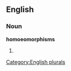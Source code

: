 
==English==

===Noun===
'''homoeomorphisms'''

# {{plural of|[[homoeomorphism]]}}

[[Category:English plurals]]